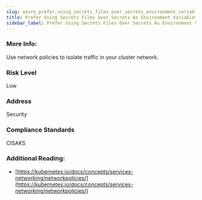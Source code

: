 ```yaml
---
slug: azure_prefer_using_secrets_files_over_secrets_environment_variables
title: Prefer Using Secrets Files Over Secrets As Environment Variables
sidebar_label: Prefer Using Secrets Files Over Secrets As Environment Variables
---
```


### More Info:

Use network policies to isolate traffic in your cluster network.

### Risk Level

Low

### Address

Security

### Compliance Standards

CISAKS

### Additional Reading:

- [https://kubernetes.io/docs/concepts/services-networking/networkpolicies/](https://kubernetes.io/docs/concepts/services-networking/networkpolicies/) 

